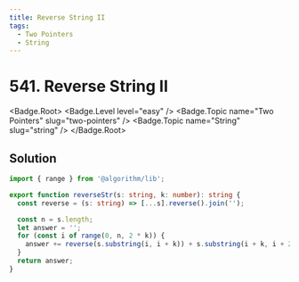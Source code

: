 ```yaml
---
title: Reverse String II
tags:
  - Two Pointers
  - String
---
```


# 541. Reverse String II

<Badge.Root>
  <Badge.Level level="easy" />
  <Badge.Topic name="Two Pointers" slug="two-pointers" />
  <Badge.Topic name="String" slug="string" />
</Badge.Root>

## Solution

```typescript filename="solution.ts" copy
import { range } from '@algorithm/lib';

export function reverseStr(s: string, k: number): string {
  const reverse = (s: string) => [...s].reverse().join('');

  const n = s.length;
  let answer = '';
  for (const i of range(0, n, 2 * k)) {
    answer += reverse(s.substring(i, i + k)) + s.substring(i + k, i + 2 * k);
  }
  return answer;
}
```

<ProblemLink
  codingSite="leetcode"
  href="https://leetcode.com/problems/reverse-string-ii"
  title="Reverse String II"
/>
